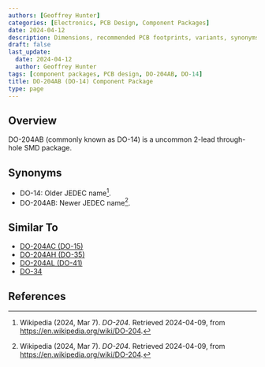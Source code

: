 ```yaml
---
authors: [Geoffrey Hunter]
categories: [Electronics, PCB Design, Component Packages]
date: 2024-04-12
description: Dimensions, recommended PCB footprints, variants, synonyms and more for the DO-204AB (DO-14) component package.
draft: false
last_update:
  date: 2024-04-12
  author: Geoffrey Hunter
tags: [component packages, PCB design, DO-204AB, DO-14]
title: DO-204AB (DO-14) Component Package
type: page
---
```


## Overview

DO-204AB (commonly known as DO-14) is a uncommon 2-lead through-hole SMD package.

## Synonyms

* DO-14: Older JEDEC name[^wikipedia-do-204].
* DO-204AB: Newer JEDEC name[^wikipedia-do-204].

## Similar To

* [DO-204AC (DO-15)](/pcb-design/component-packages/do-204ac-component-package/)
* [DO-204AH (DO-35)](/pcb-design/component-packages/do-204ah-component-package/)
* [DO-204AL (DO-41)](/pcb-design/component-packages/do-204al-component-package/)
* [DO-34](/pcb-design/component-packages/do-34-component-package/)

## References

[^wikipedia-do-204]: Wikipedia (2024, Mar 7). _DO-204_. Retrieved 2024-04-09, from https://en.wikipedia.org/wiki/DO-204.
